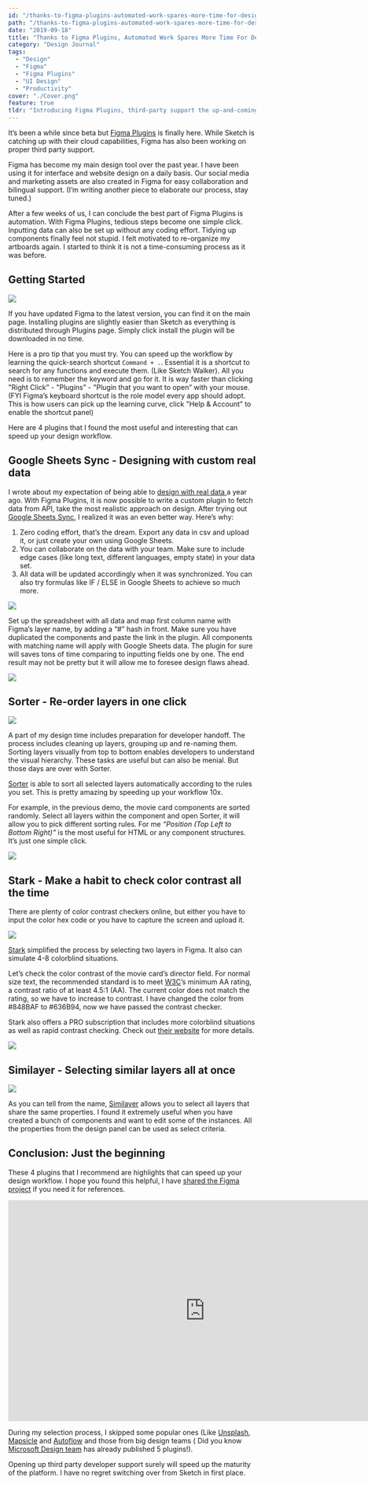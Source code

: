 ```yaml
---
id: "/thanks-to-figma-plugins-automated-work-spares-more-time-for-design"
path: "/thanks-to-figma-plugins-automated-work-spares-more-time-for-design"
date: "2019-09-18"
title: "Thanks to Figma Plugins, Automated Work Spares More Time For Design"
category: "Design Journal"
tags:
  - "Design"
  - "Figma"
  - "Figma Plugins"
  - "UI Design"
  - "Productivity"
cover: "./Cover.png"
feature: true
tldr: "Introducing Figma Plugins, third-party support the up-and-coming interface and prototype design tool that can speed up your design workflow."
---
```


It’s been a while since beta but [Figma Plugins](https://www.figma.com/c) is finally here. While Sketch is catching up with their cloud capabilities, Figma has also been working on proper third party support.

Figma has become my main design tool over the past year. I have been using it for interface and website design on a daily basis. Our social media and marketing assets are also created in Figma for easy collaboration and bilingual support. (I’m writing another piece to elaborate our process, stay tuned.)

After a few weeks of us, I can conclude the best part of Figma Plugins is automation. With Figma Plugins, tedious steps become one simple click. Inputting data can also be set up without any coding effort. Tidying up components finally feel not stupid. I felt motivated to re-organize my artboards again. I started to think it is not a time-consuming process as it was before.

## Getting Started

![](./plugin-main.png)

If you have updated Figma to the latest version, you can find it on the main page. Installing plugins are slightly easier than Sketch as everything is distributed through Plugins page. Simply click install the plugin will be downloaded in no time.

Here is a pro tip that you must try. You can speed up the workflow by learning the quick-search shortcut `Command + .`. Essential it is a shortcut to search for any functions and execute them. (Like Sketch Walker). All you need is to remember the keyword and go for it. It is way faster than clicking "Right Click” - "Plugins” - "Plugin that you want to open” with your mouse. (FYI Figma’s keyboard shortcut is the role model every app should adopt. This is how users can pick up the learning curve, click "Help & Account” to enable the shortcut panel)

Here are 4 plugins that I found the most useful and interesting that can speed up your design workflow.

## Google Sheets Sync - Designing with custom real data

I wrote about my expectation of being able to [design with real data ](http://desktopofsamuel.com/design-with-real-data) a year ago.
With Figma Plugins, it is now possible to write a custom plugin to fetch data from API, take the most realistic approach on design. After trying out [Google Sheets Sync](https://www.figma.com/c/plugin/735770583268406934/Google-sheets-sync), I realized it was an even better way. Here’s why:

1. Zero coding effort, that’s the dream. Export any data in csv and upload it, or just create your own using Google Sheets.
2. You can collaborate on the data with your team. Make sure to include edge cases (like long text, different languages, empty state) in your data set.
3. All data will be updated accordingly when it was synchronized. You can also try formulas like IF / ELSE in Google Sheets to achieve so much more.

![](./google-sheets-sync.png)

Set up the spreadsheet with all data and map first column name with Figma’s layer name, by adding a “#” hash in front. Make sure you have duplicated the components and paste the link in the plugin. All components with matching name will apply with Google Sheets data. The plugin for sure will saves tons of time comparing to inputting fields one by one. The end result may not be pretty but it will allow me to foresee design flaws ahead.

![](./google-sheets-sync-after.png)

## Sorter - Re-order layers in one click

![](./sorter.png)

A part of my design time includes preparation for developer handoff. The process includes cleaning up layers, grouping up and re-naming them. Sorting layers visually from top to bottom enables developers to understand the visual hierarchy. These tasks are useful but can also be menial. But those days are over with Sorter.

[Sorter](https://www.figma.com/c/plugin/742038190980789811/Sorter) is able to sort all selected layers automatically according to the rules you set. This is pretty amazing by speeding up your workflow 10x.

For example, in the previous demo, the movie card components are sorted randomly. Select all layers within the component and open Sorter, it will allow you to pick different sorting rules. For me _“Position (Top Left to Bottom Right)”_ is the most useful for HTML or any component structures. It’s just one simple click.

![](./sorter-after.png)

## Stark - Make a habit to check color contrast all the time

There are plenty of color contrast checkers online, but either you have to input the color hex code or you have to capture the screen and upload it.

![](./stark.png)

[Stark](https://www.figma.com/c/plugin/732603254453395948/Stark?ref=desktopofsamuel) simplified the process by selecting two layers in Figma. It also can simulate 4-8 colorblind situations.

Let’s check the color contrast of the movie card’s director field. For normal size text, the recommended standard is to meet [W3C](https://www.w3.org/TR/WCAG20/)’s minimum AA rating, a contrast ratio of at least 4.5:1 (AA). The current color does not match the rating, so we have to increase to contrast. I have changed the color from #848BAF to #636B94, now we have passed the contrast checker.

Stark also offers a PRO subscription that includes more colorblind situations as well as rapid contrast checking. Check out [their website](https://getstark.co/pricing/index.html) for more details.

![](./stark-2.png)

## Similayer - Selecting similar layers all at once

![](./similayer.png)

As you can tell from the name, [Similayer](https://www.figma.com/c/plugin/735733267883397781/Similayer) allows you to select all layers that share the same properties. I found it extremely useful when you have created a bunch of components and want to edit some of the instances. All the properties from the design panel can be used as select criteria.

## Conclusion: Just the beginning

These 4 plugins that I recommend are highlights that can speed up your design workflow. I hope you found this helpful, I have [shared the Figma project](https://www.figma.com/file/QoxMxPy8PgyYFssbenT7Gx/Demo?node-id=12%3A1) if you need it for references.

<iframe style="border: none;" width="800" height="450" src="https://www.figma.com/embed?embed_host=share&url=https%3A%2F%2Fwww.figma.com%2Ffile%2FQoxMxPy8PgyYFssbenT7Gx%2FDemo%3Fnode-id%3D15%253A0" allowfullscreen></iframe>

During my selection process, I skipped some popular ones (Like [Unsplash](https://www.figma.com/c/plugin/738454987945972471), [Mapsicle](https://www.figma.com/c/plugin/736458162635847353) and [Autoflow](https://www.figma.com/c/plugin/733902567457592893) and those from big design teams ( Did you know [Microsoft Design team](https://www.figma.com/c/org/588096576863690753) has already published 5 plugins!).

Opening up third party developer support surely will speed up the maturity of the platform. I have no regret switching over from Sketch in first place.
